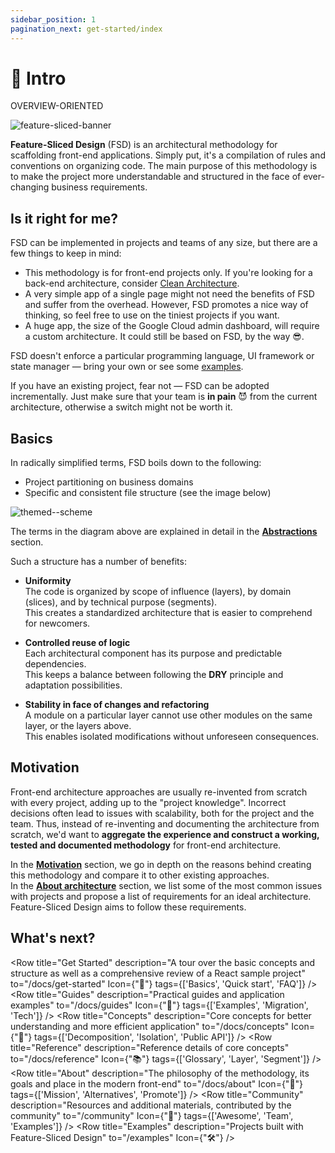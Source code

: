 ```yaml
---
sidebar_position: 1
pagination_next: get-started/index
---
```


# 🔎 Intro

<span class="badge badge--secondary margin-bottom--md">OVERVIEW-ORIENTED</span>

![feature-sliced-banner](/img/banner.jpg)

**Feature-Sliced Design** (FSD) is an architectural methodology for scaffolding front-end applications. Simply put, it's a compilation of rules and conventions on organizing code. The main purpose of this methodology is to make the project more understandable and structured in the face of ever-changing business requirements.

## Is it right for me?

FSD can be implemented in projects and teams of any size, but there are a few things to keep in mind:

- This methodology is for front-end projects only. If you're looking for a back-end architecture, consider [Clean Architecture][refs-clean-architecture].
- A very simple app of a single page might not need the benefits of FSD and suffer from the overhead. However, FSD promotes a nice way of thinking, so feel free to use on the tiniest projects if you want.
- A huge app, the size of the Google Cloud admin dashboard, will require a custom architecture. It could still be based on FSD, by the way 😎.

FSD doesn't enforce a particular programming language, UI framework or state manager — bring your own or see some [examples][refs-examples].

If you have an existing project, fear not — FSD can be adopted incrementally. Just make sure that your team is **in&nbsp;pain** 😈 from the current architecture, otherwise a switch might not be worth it. <!-- For migration guidance, see the Migration section. TODO: add the migration section and link to it here -->

## Basics

In radically simplified terms, FSD boils down to the following:

- Project partitioning on business domains
- Specific and consistent file structure (see the image below)

![themed--scheme](/img/visual_schema.jpg)

The terms in the diagram above are explained in detail in the [**Abstractions**][refs-basics--abstractions] section.

Such a structure has a number of benefits:

- **Uniformity**  
  The code is organized by scope of influence (layers), by domain (slices), and by technical purpose (segments).  
  This creates a standardized architecture that is easier to comprehend for newcomers.

- **Controlled reuse of logic**  
  Each architectural component has its purpose and predictable dependencies.  
  This keeps a balance between following the **DRY** principle and adaptation possibilities. 

- **Stability in face of changes and refactoring**  
  A module on a particular layer cannot use other modules on the same layer, or the layers above.  
  This enables isolated modifications without unforeseen consequences.


## Motivation

Front-end architecture approaches are usually re-invented from scratch with every project, adding up to the "project knowledge". Incorrect decisions often lead to issues with scalability, both for the project and the team. Thus, instead of re-inventing and documenting the architecture from scratch, we'd want to **aggregate the experience and construct a working, tested and documented methodology** for front-end architecture.

In the [**Motivation**][refs-motivation] section, we go in depth on the reasons behind creating this methodology and compare it to other existing approaches.  
In the [**About architecture**][refs-architecture] section, we list some of the most common issues with projects and propose a list of requirements for an ideal architecture. Feature-Sliced Design aims to follow these requirements.


## What's next?


<Row 
    title="Get Started" 
    description="A tour over the basic concepts and structure as well as a comprehensive review of a React sample project"
    to="/docs/get-started"
    Icon={"🚀"}
    tags={['Basics', 'Quick start', 'FAQ']}
/>
<Row 
    title="Guides" 
    description="Practical guides and application examples"
    to="/docs/guides"
    Icon={"🎯"}
    tags={['Examples', 'Migration', 'Tech']}
/>
<Row 
    title="Concepts" 
    description="Core concepts for better understanding and more efficient application"
    to="/docs/concepts"
    Icon={"🧩"}
    tags={['Decomposition', 'Isolation', 'Public API']}
/>
<Row 
    title="Reference" 
    description="Reference details of core concepts"
    to="/docs/reference"
    Icon={"📚"}
    tags={['Glossary', 'Layer', 'Segment']}
/>
<Row 
    title="About" 
    description="The philosophy of the methodology, its goals and place in the modern front-end"
    to="/docs/about"
    Icon={"🍰"}
    tags={['Mission', 'Alternatives', 'Promote']}
/>
<Row 
    title="Community" 
    description="Resources and additional materials, contributed by the community"
    to="/community"
    Icon={"💫"}
    tags={['Awesome', 'Team', 'Examples']}
/>
<Row 
    title="Examples" 
    description="Projects built with Feature-Sliced Design"
    to="/examples"
    Icon={"🛠"}
/>

[refs-basics--abstractions]: /docs/get-started/basics#abstractions
[refs-motivation]: /docs/about/motivation
[refs-architecture]: /docs/concepts/architecture
[refs-examples]: /examples

[refs-clean-architecture]: https://medium.com/codex/clean-architecture-for-dummies-df6561d42c94
